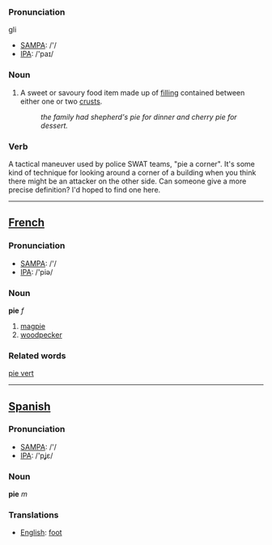 ===Pronunciation===gli
*[[w:SAMPA|SAMPA]]: /'/
*[[w:IPA|IPA]]: /'paɪ/

=== Noun ===

#A sweet or savoury food item made up of [[filling]] contained between either one or two [[crust]]s.
#:''the family had shepherd's pie for dinner and cherry pie for dessert.''

=== Verb ===

A tactical maneuver used by police SWAT teams, "pie a corner".  It's some kind of technique for looking around a corner of a building when you think there might be an attacker on the other side.  Can someone give a more precise definition?  I'd hoped to find one here.

----

==[[French]]==

===Pronunciation===
*[[w:SAMPA|SAMPA]]: /'/
*[[w:IPA|IPA]]: /'piə/

=== Noun ===

'''pie''' ''f''

# [[magpie]]
# [[woodpecker]]

=== Related words ===

[[pie vert]]
----

==[[Spanish]]==

===Pronunciation===
*[[w:SAMPA|SAMPA]]: /'/
*[[w:IPA|IPA]]: /'pʝε/

=== Noun ===

'''pie''' ''m''

=== Translations ===
*[[English]]: [[foot]]